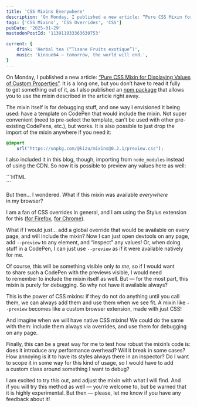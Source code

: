 ```yaml
---
title: 'CSS Mixins Everywhere'
description: 'On Monday, I published a new article: “Pure CSS Mixin for Displaying Values of Custom Properties”. It is a long one, but you don’t have to read it fully to get something out of it, as I also published an npm package that allows you to use the mixin described in the article right away. But then… I wondered. What if this mixin was available _everywhere_ in my browser?'
tags: ['CSS Mixins', 'CSS Overrides', 'CSS']
pubDate: '2025-01-29'
mastodonPostId: '113911933363630753'

current: {
	drink: 'Herbal tea (“Tisane Fruits exotique”)',
	music: 'kinoue64 — tomorrow, the world will end.',
}
---
```



On Monday, I published a new article: [“Pure CSS Mixin for Displaying Values of Custom Properties”](https://kizu.dev/preview-mixin/). It is a long one, but you don’t have to read it fully to get something out of it, as I also published an [npm package](https://github.com/kizu/mixins?tab=readme-ov-file#install--use) that allows you to use the mixin described in the article right away.

The mixin itself is for debugging stuff, and one way I envisioned it being used: have a template on CodePen that would include the mixin. Not super convenient (need to pre-select the template, can’t be used with other pre-existing CodePens, etc.), but works. It is also possible to just drop the import of the mixin anywhere if you need it:

```CSS
@import
	url("https://unpkg.com/@kizu/mixins@0.2.1/preview.css");
```

I also included it in this blog, though, importing from `node_modules` instead of using the CDN. So now it is possible to preview any values here as well:

<LiveExample>
```HTML
<div style="--preview: pi"></div>
```
</LiveExample>

But then… I wondered. What if this mixin was available _everywhere_ in my browser?

I am a fan of CSS overrides in general, and I am using the Stylus extension for this ([for Firefox](https://addons.mozilla.org/en-US/firefox/addon/styl-us/), [for Chrome](https://chromewebstore.google.com/detail/stylus/clngdbkpkpeebahjckkjfobafhncgmne?hl=en&pli=1)).

What if I would just… add a global override that would be available on every page, and will include the mixin? Now I can just open devtools on any page, add `--preview` to any element, and “inspect” any values! Or, when doing stuff in a CodePen, I can just use `--preview` as if it were available natively for me.

Of course, this will be something visible only _to me_, so if I would want to share such a CodePen with the previews visible, I would need to remember to include the mixin itself as well. But — for the most part, this mixin is purely for debugging. So why not have it available always?

This is the power of CSS mixins: if they do not do anything until you call them, we can always add them and use them when we see fit. A mixin like `--preview` becomes like a custom browser extension, made with just CSS!

And imagine when we will have native CSS mixins! We could do the same with them: include them always via overrides, and use them for debugging on any page.

Finally, this can be a great way for me to test how robust the mixin’s code is: does it introduce any performance overhead? Will it break in some cases? How annoying is it to have its styles always there in an inspector? Do I want to scope it in some way for this kind of usage, so I would have to add a custom class around something I want to debug?

I am excited to try this out, and adjust the mixin with what I will find. And if you will try this method as well — you’re welcome to, but be warned that it is highly experimental. But then — please, let me know if you have any feedback about it!

